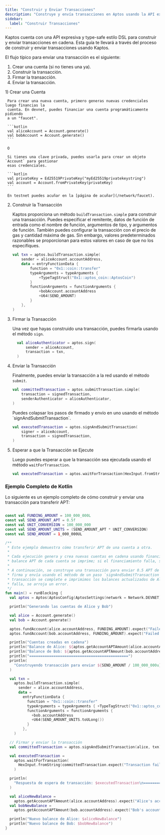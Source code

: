 ```yaml
---
title: "Construir y Enviar Transacciones"
description: "Construye y envía transacciones en Aptos usando la API expresiva y type-safe estilo DSL de Kaptos"
sidebar:
  label: "Construir Transacciones"
---
```



Kaptos cuenta con una API expresiva y type-safe estilo DSL para construir y enviar
transacciones en cadena. Esta guía te llevará a través del proceso de construir
y enviar transacciones usando Kaptos.

El flujo típico para enviar una transacción es el siguiente:

1. Crear una cuenta (si no tienes una ya).
2. Construir la transacción.
3. Firmar la transacción.
4. Enviar la transacción.

<Steps>
  1) Crear una Cuenta

     Para crear una nueva cuenta, primero generas nuevas credenciales luego financias la
     cuenta. En devnet, puedes financiar una cuenta programáticamente pidiendo
     a un "faucet".

     ```kotlin
     val aliceAccount = Account.generate()
     val bobAccount = Account.generate()
     ```

     O

     Si tienes una clave privada, puedes usarla para crear un objeto `Account` para gestionar
     esas credenciales.

     ```kotlin
     val privateKey = Ed25519PrivateKey("myEd25519privatekeystring")
     val account = Account.fromPrivateKey(privateKey)
     ```

     En testnet puedes acuñar en la [página de acuñar](/network/faucet).

  2) Construir la Transacción

     Kaptos proporciona un método `buildTransaction.simple` para construir una transacción. Puedes especificar
     el remitente, datos de función de entrada como el nombre de función, argumentos de tipo, y argumentos de función.
     También puedes configurar la transacción con el precio de gas y cantidad máxima de gas. Sin embargo, valores predeterminados
     razonables se proporcionan para estos valores en caso de que no los especifiques.

     ```kotlin
     val txn = aptos.buildTransaction.simple(
         sender = aliceAccount.accountAddress,
         data = entryFunctionData {
             function = "0x1::coin::transfer"
             typeArguments = typeArguments {
                 +TypeTagStruct("0x1::aptos_coin::AptosCoin")
             }
             functionArguments = functionArguments {
                 +bobAccount.accountAddress
                 +U64(SEND_AMOUNT)
             }
         },
     )
     ```

  3) Firmar la Transacción

     Una vez que hayas construido una transacción, puedes firmarla usando el método `sign`.

     ```kotlin
       val aliceAuthenticator = aptos.sign(
           sender = aliceAccount,
           transaction = txn,
       )
     ```

  4) Enviar la Transacción

     Finalmente, puedes enviar la transacción a la red usando el método `submit`.

     ```kotlin
     val committedTransaction = aptos.submitTransaction.simple(
         transaction = signedTransaction,
         senderAuthenticator = aliceAuthenticator,
     )
     ```

     <Aside type="note" emoji="ℹ️">
       Puedes colapsar los pasos de firmado y envío en uno usando el método `signAndSubmitTransaction`.

       ```kotlin
       val executedTransaction = aptos.signAndSubmitTransaction(
           signer = aliceAccount,
           transaction = signedTransaction,
       )
       ```
     </Aside>

  5) Esperar a que la Transacción se Ejecute

     Luego puedes esperar a que la transacción sea ejecutada usando el método `waitForTransaction`.

     ```kotlin
     val executedTransaction = aptos.waitForTransaction(HexInput.fromString(committedTransaction.expect("Transaction failed").hash))
     ```
</Steps>

### Ejemplo Completo de Kotlin

Lo siguiente es un ejemplo completo de cómo construir y enviar una transacción para transferir APT:

```kotlin filename="transaction.kt"

const val FUNDING_AMOUNT = 100_000_000L
const val SEND_AMOUNT_APT = 0.5f
const val UNIT_CONVERSION = 100_000_000
const val SEND_AMOUNT_UNITS = (SEND_AMOUNT_APT * UNIT_CONVERSION)
const val SEND_AMOUNT = 1_000_000UL

/**
 * Este ejemplo demuestra cómo transferir APT de una cuenta a otra.
 *
 * Cada ejecución genera y crea nuevas cuentas en cadena usando financiamiento de faucet. Después del financiamiento, el
 * balance APT de cada cuenta se imprime; si el financiamiento falla, se arroja un error.
 *
 * A continuación, se construye una transacción para enviar 0.5 APT de Alice a Bob. La transacción se
 * firma y envía usando el método de un paso `signAndSubmitTransaction`. Esperamos a que la
 * transacción se complete e imprimimos los balances actualizados de Alice y Bob. Si la transacción
 * falla, se arroja un error.
 */
fun main() = runBlocking {
  val aptos = Aptos(AptosConfig(AptosSettings(network = Network.DEVNET)))

  println("Generando las cuentas de Alice y Bob")

  val alice = Account.generate()
  val bob = Account.generate()

  aptos.fundAccount(alice.accountAddress, FUNDING_AMOUNT).expect("Failed to fund Alice's account")
  aptos.fundAccount(bob.accountAddress, FUNDING_AMOUNT).expect("Failed to fund Bob's account")

  println("Cuentas creadas en cadena")
  println("Balance de Alice: ${aptos.getAccountAPTAmount(alice.accountAddress)}")
  println("Balance de Bob: ${aptos.getAccountAPTAmount(bob.accountAddress)}")
  println("=============================================")
  println(
    "Construyendo transacción para enviar ${SEND_AMOUNT / 100_000_000u} APT a Bob: ${bob.accountAddress}"
  )

  val txn =
    aptos.buildTransaction.simple(
      sender = alice.accountAddress,
      data =
        entryFunctionData {
          function = "0x1::coin::transfer"
          typeArguments = typeArguments { +TypeTagStruct("0x1::aptos_coin::AptosCoin") }
          functionArguments = functionArguments {
            +bob.accountAddress
            +U64(SEND_AMOUNT_UNITS.toULong())
          }
        },
    )

  // Firmar y enviar la transacción
  val committedTransaction = aptos.signAndSubmitTransaction(alice, txn)

  val executedTransaction =
    aptos.waitForTransaction(
      HexInput.fromString(committedTransaction.expect("Transaction failed").hash)
    )

  println(
    "Respuesta de espera de transacción: $executedTransaction\n============================================="
  )

  val aliceNewBalance =
    aptos.getAccountAPTAmount(alice.accountAddress).expect("Alice's account does not exist")
  val bobNewBalance =
    aptos.getAccountAPTAmount(bob.accountAddress).expect("Bob's account does not exist")

  println("Nuevo balance de Alice: $aliceNewBalance")
  println("Nuevo balance de Bob: $bobNewBalance")
}

```
